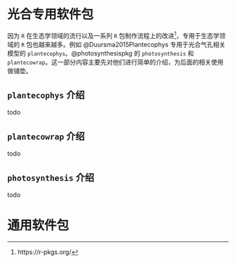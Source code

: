 # 光合专用软件包 {#sec-photo-specific}

因为 `R` 在生态学领域的流行以及一系列 `R` 包制作流程上的改进[^phtosyn-pacakges-1]，专用于生态学领域的 `R` 包也越来越多。例如 @Duursma2015Plantecophys 专用于光合气孔相关模型的 `plantecophys`。@photosynthesispkg 的 `photosynthesis` 和 `plantecowrap`。这一部分内容主要先对他们进行简单的介绍，为后面的相关使用做铺垫。

[^phtosyn-pacakges-1]: https://r-pkgs.org/

## `plantecophys` 介绍 {#plantecophys}

todo

## `plantecowrap` 介绍 {#plantecowraps}

todo

## `photosynthesis` 介绍 {#photosynthesis}

todo

# 通用软件包

